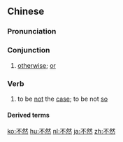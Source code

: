 ==Chinese==
{{zh-forms}}

===Pronunciation===
{{zh-pron
|m=不rán
|c=bat1 jin4
|ma=y
|cat=con,v
}}

===Conjunction===
{{zh-con}}

# [[otherwise]]; [[or]]

===Verb===
{{zh-verb}}

# {{lb|zh|literary}} to be [[not]] the [[case]]; to be not [[so]]

====Derived terms====
{{zh-der|便不然|再不然|大謬不然|要不然}}

{{zh-cat|Elementary}}

[[ko:不然]]
[[hu:不然]]
[[nl:不然]]
[[ja:不然]]
[[zh:不然]]